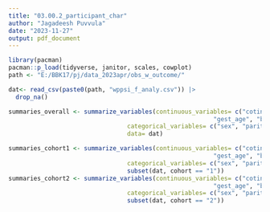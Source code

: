 ```yaml
---
title: "03.00.2_participant_char"
author: "Jagadeesh Puvvula"
date: "2023-11-27"
output: pdf_document
---
```


```r

library(pacman)
pacman::p_load(tidyverse, janitor, scales, cowplot)
path <- "E:/BBK17/pj/data_2023apr/obs_w_outcome/"

dat<- read_csv(paste0(path, "wppsi_f_analy.csv")) |> 
  drop_na()
```

```r
summaries_overall <- summarize_variables(continuous_variables= c("cotinine", "mom_age", "home_score_total", 
                                                         "gest_age", "b_wght", "b_length"),
                                 categorical_variables= c("sex", "parity_n", "edu3", "fish_int_pm", "race"),
                                 data= dat)

summaries_cohort1 <- summarize_variables(continuous_variables= c("cotinine", "mom_age", "home_score_total", 
                                                         "gest_age", "b_wght", "b_length"),
                                 categorical_variables= c("sex", "parity_n", "edu3", "fish_int_pm", "race"),
                                 subset(dat, cohort == "1"))
summaries_cohort2 <- summarize_variables(continuous_variables= c("cotinine", "mom_age", "home_score_total", 
                                                         "gest_age", "b_wght", "b_length"),
                                 categorical_variables= c("sex", "parity_n", "edu3", "fish_int_pm", "race"),
                                 subset(dat, cohort == "2"))
```


